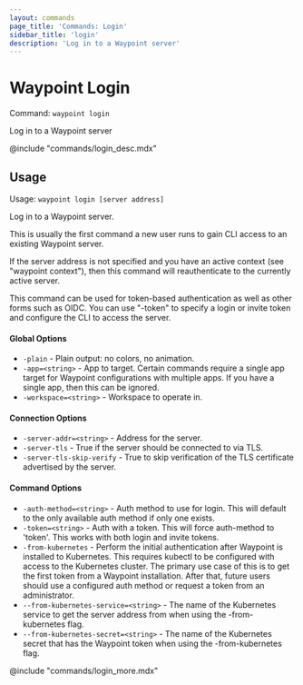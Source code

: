 ```yaml
---
layout: commands
page_title: 'Commands: Login'
sidebar_title: 'login'
description: 'Log in to a Waypoint server'
---
```


# Waypoint Login

Command: `waypoint login`

Log in to a Waypoint server

@include "commands/login_desc.mdx"

## Usage

Usage: `waypoint login [server address]`

Log in to a Waypoint server.

This is usually the first command a new user runs to gain CLI access to
an existing Waypoint server.

If the server address is not specified and you have an active
context (see "waypoint context"), then this command will reauthenticate
to the currently active server.

This command can be used for token-based authentication as well as
other forms such as OIDC. You can use "-token" to specify a login or
invite token and configure the CLI to access the server.

#### Global Options

- `-plain` - Plain output: no colors, no animation.
- `-app=<string>` - App to target. Certain commands require a single app target for Waypoint configurations with multiple apps. If you have a single app, then this can be ignored.
- `-workspace=<string>` - Workspace to operate in.

#### Connection Options

- `-server-addr=<string>` - Address for the server.
- `-server-tls` - True if the server should be connected to via TLS.
- `-server-tls-skip-verify` - True to skip verification of the TLS certificate advertised by the server.

#### Command Options

- `-auth-method=<string>` - Auth method to use for login. This will default to the only available auth method if only one exists.
- `-token=<string>` - Auth with a token. This will force auth-method to 'token'. This works with both login and invite tokens.
- `-from-kubernetes` - Perform the initial authentication after Waypoint is installed to Kubernetes. This requires kubectl to be configured with access to the Kubernetes cluster. The primary use case of this is to get the first token from a Waypoint installation. After that, future users should use a configured auth method or request a token from an administrator.
- `--from-kubernetes-service=<string>` - The name of the Kubernetes service to get the server address from when using the -from-kubernetes flag.
- `--from-kubernetes-secret=<string>` - The name of the Kubernetes secret that has the Waypoint token when using the -from-kubernetes flag.

@include "commands/login_more.mdx"
